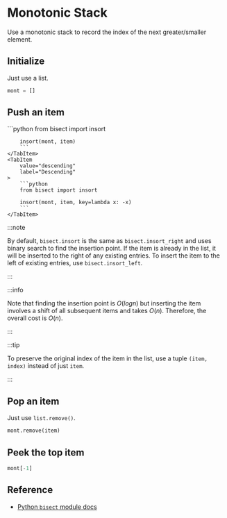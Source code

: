
# Monotonic Stack

Use a monotonic stack to record the index of the next greater/smaller element.

## Initialize

Just use a list.

```python
mont = []
```

## Push an item

<Tabs groupId="monotonic-stack">
    <TabItem
        value="ascending"
        label="Ascending"
    >
        ```python
        from bisect import insort

        insort(mont, item)
        ```
    </TabItem>
    <TabItem
        value="descending"
        label="Descending"
    >
        ```python
        from bisect import insort

        insort(mont, item, key=lambda x: -x)
        ```
    </TabItem>

</Tabs>

:::note

By default, `bisect.insort` is the same as `bisect.insort_right` and uses binary search to find the insertion point. If the item is already in the list, it will be inserted to the right of any existing entries. To insert the item to the left of existing entries, use `bisect.insort_left`.

:::

:::info

Note that finding the insertion point is $O(log n)$ but inserting the item involves a shift of all subsequent items and takes $O(n)$. Therefore, the overall cost is $O(n)$.

:::

:::tip

To preserve the original index of the item in the list, use a tuple `(item, index)` instead of just `item`.

:::

## Pop an item

Just use `list.remove()`.

```python
mont.remove(item)
```

## Peek the top item

```python
mont[-1]
```

## Reference

- [Python `bisect` module docs](https://docs.python.org/3/library/bisect.html)
